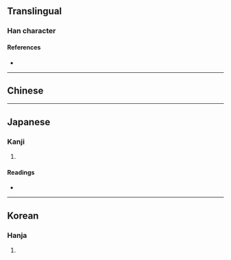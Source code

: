 {{also|潛|潜}}
{{character info/new}}
==Translingual==

===Han character===
{{Han char|rn=85|rad=水|as=16|sn=19|four=|canj=EHUA|ids=⿰氵㬱}}

====References====
* {{Han ref|kx=0657.280|dkj=18683|hdz=31784.040|uh=6FF3|ud=28659}}

----

==Chinese==
{{zh-see|潛|v}}

----

==Japanese==

===Kanji===
{{ja-kanji|grade=|rs=水16}}

# {{defn|lang=ja|sort=水16}}

====Readings====
* {{ja-readings|on=[[せん]] (sen)|kun=[[ひそむ]] (hisomu), [[もぐる]] (moguru)}}

----

==Korean==

===Hanja===
{{ko-hanja|hangeul=잠|eumhun=|rv=jam|mr=cham|y=cam}}

# {{defn|lang=ko|sort=水16}}